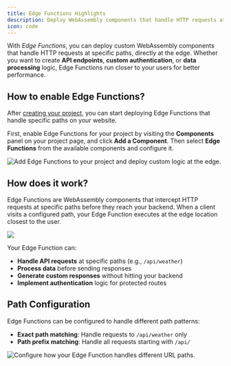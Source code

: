 ```yaml
---
title: Edge Functions Highlights
description: Deploy WebAssembly components that handle HTTP requests at specific paths.
icon: code
---
```



<EdgeeSdk />

With *Edge Functions*, you can deploy custom WebAssembly components that handle HTTP requests at specific paths, 
directly at the edge. Whether you want to create **API endpoints**, **custom authentication**, or **data processing** logic, 
Edge Functions run closer to your users for better performance.

## How to enable Edge Functions?

After [creating your project](/getting-started/project-settings), 
you can start deploying Edge Functions that handle specific paths on your website.

First, enable Edge Functions for your project by visiting the **Components** panel on your project page, and click **Add a Component**. 
Then select **Edge Functions** from the available components and configure it.

<Frame caption="Go to your project > Components, then add an Edge Function.">
  <img
    src="/images/edge-functions-catalog.png"
    alt="Add Edge Functions to your project and deploy custom logic at the edge."
    align={"center"}
  />
</Frame>

## How does it work?

Edge Functions are WebAssembly components that intercept HTTP requests at specific paths before they reach your backend. 
When a client visits a configured path, your Edge Function executes at the edge location closest to the user.

<img src="/images/edge-functions-flow.png"/>

Your Edge Function can:
- **Handle API requests** at specific paths (e.g., `/api/weather`)
- **Process data** before sending responses
- **Generate custom responses** without hitting your backend
- **Implement authentication** logic for protected routes

## Path Configuration

Edge Functions can be configured to handle different path patterns:

- **Exact path matching**: Handle requests to `/api/weather` only
- **Path prefix matching**: Handle all requests starting with `/api/`

<Frame caption="Configure path matching in your Edge Function settings.">
  <img
    src="/images/edge-function-path-config.png"
    alt="Configure how your Edge Function handles different URL paths."
    align={"center"}
  />
</Frame>